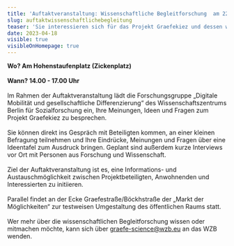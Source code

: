```yaml
---
title: 'Auftaktveranstaltung: Wissenschaftliche Begleitforschung  am 22. April 2023'
slug: auftaktwissenschaftlichebegleitung
teaser: 'Sie interessieren sich für das Projekt Graefekiez und dessen wissenschaftliche Begleitforschung oder wollen mehr darüber erfahren? Dann kommen Sie vorbei und sprechen Sie mit Forschenden und Beteiligten.'
date: 2023-04-18
visible: true
visibleOnHomepage: true
---
```


**Wo? Am Hohenstaufenplatz (Zickenplatz)**\
\
**Wann? 14.00 - 17.00 Uhr**\
\
Im Rahmen der Auftaktveranstaltung lädt die Forschungsgruppe „Digitale Mobilität und gesellschaftliche Differenzierung“ des Wissenschaftszentrums Berlin für Sozialforschung ein, Ihre Meinungen, Ideen und Fragen zum Projekt Graefekiez zu besprechen.\
\
Sie können direkt ins Gespräch mit Beteiligten kommen, an einer kleinen Befragung teilnehmen und Ihre Eindrücke, Meinungen und Fragen über eine Ideentafel zum Ausdruck bringen. Geplant sind außerdem kurze Interviews vor Ort mit Personen aus Forschung und Wissenschaft.\
\
Ziel der Auftaktveranstaltung ist es, eine Informations- und Austauschmöglichkeit zwischen Projektbeteiligten, Anwohnenden und Interessierten zu initiieren.\
\
Parallel findet an der Ecke Graefestraße/Böckhstraße der „Markt der Möglichkeiten“ zur testweisen Umgestaltung des öffentlichen Raums statt.\
\
Wer mehr über die wissenschaftlichen Begleitforschung wissen oder mitmachen möchte, kann sich über [graefe-science@wzb.eu](mailto:graefe-science@wzb.eu) an das WZB wenden.

